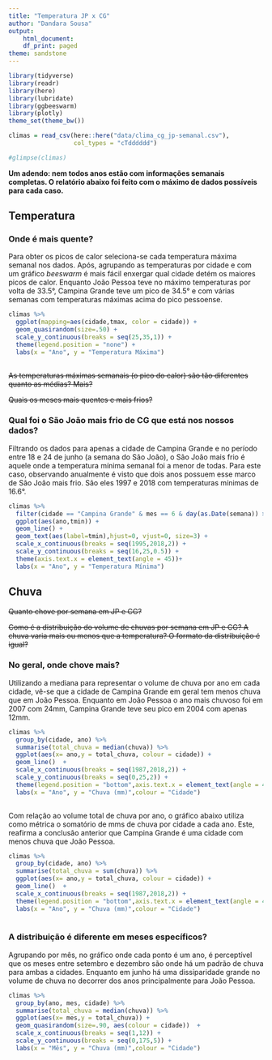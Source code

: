 ```yaml
---
title: "Temperatura JP x CG"
author: "Dandara Sousa"
output:
    html_document:
    df_print: paged
theme: sandstone
---
```


```r
library(tidyverse)
library(readr)
library(here)
library(lubridate)
library(ggbeeswarm)
library(plotly)
theme_set(theme_bw())
```

```r
climas = read_csv(here::here("data/clima_cg_jp-semanal.csv"), 
                  col_types = "cTdddddd")

#glimpse(climas)
```

**Um adendo: nem todos anos estão com informações semanais completas. O relatório abaixo foi feito com o máximo de dados possíveis para cada caso.**

## Temperatura

### Onde é mais quente?
  Para obter os picos de calor seleciona-se cada temperatura máxima semanal nos dados. Após, agrupando as temperaturas por cidade e com um gráfico _beeswarm_ é mais fácil enxergar qual cidade detém os maiores picos de calor. Enquanto João Pessoa teve no máximo temperaturas por volta de 33.5°, Campina Grande teve um pico de 34.5° e com várias semanas com temperaturas máximas acima do pico pessoense.

```r
climas %>%
  ggplot(mapping=aes(cidade,tmax, color = cidade)) + 
  geom_quasirandom(size=.50) +
  scale_y_continuous(breaks = seq(25,35,1)) +
  theme(legend.position = "none") +
  labs(x = "Ano", y = "Temperatura Máxima")
  
```



~~As temperaturas máximas semanais (o pico do calor) são tão diferentes quanto as médias? Mais?~~

~~Quais os meses mais quentes e mais frios?~~

### Qual foi o São João  mais frio de CG que está nos nossos dados?  
  Filtrando os dados para apenas a cidade de Campina Grande e no período entre 18 e 24 de junho (a semana do São João), o São João mais frio é aquele onde a temperatura mínima semanal foi a menor de todas. Para este caso, observando anualmente é visto que dois anos possuem esse marco de São João mais frio. São eles 1997 e 2018 com temperaturas mínimas de 16.6°.
```r
climas %>%
  filter(cidade == "Campina Grande" & mes == 6 & day(as.Date(semana)) >= 18 & day(as.Date(semana)) <=24) %>%
  ggplot(aes(ano,tmin)) + 
  geom_line() +
  geom_text(aes(label=tmin),hjust=0, vjust=0, size=3) +
  scale_x_continuous(breaks = seq(1995,2018,2)) +
  scale_y_continuous(breaks = seq(16,25,0.5)) +
  theme(axis.text.x = element_text(angle = 45))+
  labs(x = "Ano", y = "Temperatura Mínima")

```


## Chuva

~~Quanto chove por semana em JP e CG?~~

~~Como é a distribuição do volume de chuvas por semana em JP e CG? A chuva varia mais ou menos que a temperatura? O formato da distribuição é igual?~~

### No geral, onde chove mais?
  Utilizando a mediana para representar o volume de chuva por ano em cada cidade, vê-se que a cidade de Campina Grande em geral tem menos chuva que em João Pessoa. Enquanto em João Pessoa o ano mais chuvoso foi em 2007 com 24mm, Campina Grande teve seu pico em 2004 com apenas 12mm. 
```r
climas %>%
  group_by(cidade, ano) %>%
  summarise(total_chuva = median(chuva)) %>%
  ggplot(aes(x= ano,y = total_chuva, colour = cidade)) + 
  geom_line()  +
  scale_x_continuous(breaks = seq(1987,2018,2)) +
  scale_y_continuous(breaks = seq(0,25,2)) +
  theme(legend.position = "bottom",axis.text.x = element_text(angle = 45)) +
  labs(x = "Ano", y = "Chuva (mm)",colour = "Cidade")
  
```

  Com relação ao volume total de chuva por ano, o gráfico abaixo utiliza como métrica o somatório de mms de chuva por cidade a cada ano. Este, reafirma a conclusão anterior que Campina Grande é uma cidade com menos chuva que João Pessoa.
```r
climas %>%
  group_by(cidade, ano) %>%
  summarise(total_chuva = sum(chuva)) %>%
  ggplot(aes(x= ano,y = total_chuva, colour = cidade)) + 
  geom_line()  +
  scale_x_continuous(breaks = seq(1987,2018,2)) +
  theme(legend.position = "bottom",axis.text.x = element_text(angle = 45)) +
  labs(x = "Ano", y = "Chuva (mm)",colour = "Cidade")
  
```

### A distribuição é diferente em meses específicos? 
  Agrupando por mês, no gráfico onde cada ponto é um ano, é perceptível que os meses entre setembro e dezembro são onde há um padrão de chuva para ambas a cidades. Enquanto em junho há uma dissiparidade grande no volume de chuva no decorrer dos anos principalmente para João Pessoa.


```r
climas %>%
  group_by(ano, mes, cidade) %>%
  summarise(total_chuva = median(chuva)) %>%
  ggplot(aes(x= mes,y = total_chuva)) + 
  geom_quasirandom(size=.90, aes(colour = cidade))  +
  scale_x_continuous(breaks = seq(1,12)) +
  scale_y_continuous(breaks = seq(0,175,5)) +
  labs(x = "Mês", y = "Chuva (mm)",colour = "Cidade")
```

